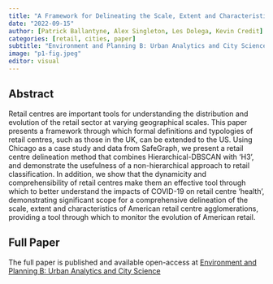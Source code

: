 ```yaml
---
title: "A Framework for Delineating the Scale, Extent and Characteristics of American Retail Centre Agglomerations"
date: "2022-09-15"
author: [Patrick Ballantyne, Alex Singleton, Les Dolega, Kevin Credit]
categories: [retail, cities, paper]
subtitle: "Environment and Planning B: Urban Analytics and City Science"
image: "p1-fig.jpeg"
editor: visual
---
```


## Abstract

Retail centres are important tools for understanding the distribution and evolution of the retail sector at varying geographical scales. This paper presents a framework through which formal definitions and typologies of retail centres, such as those in the UK, can be extended to the US. Using Chicago as a case study and data from SafeGraph, we present a retail centre delineation method that combines Hierarchical-DBSCAN with 'H3', and demonstrate the usefulness of a non-hierarchical approach to retail classification. In addition, we show that the dynamicity and comprehensibility of retail centres make them an effective tool through which to better understand the impacts of COVID-19 on retail centre 'health', demonstrating significant scope for a comprehensive delineation of the scale, extent and characteristics of American retail centre agglomerations, providing a tool through which to monitor the evolution of American retail.

## Full Paper

The full paper is published and available open-access at [Environment and Planning B: Urban Analytics and City Science](https://journals.sagepub.com/doi/full/10.1177/23998083211040519)
